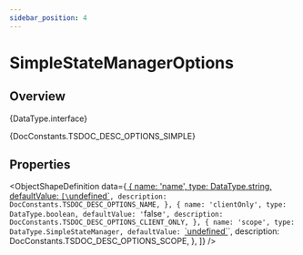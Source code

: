 ```yaml
---
sidebar_position: 4
---
```



# SimpleStateManagerOptions

## Overview

<TypeDisplay>{DataType.interface}</TypeDisplay>

<MarkdownWrapper>{DocConstants.TSDOC_DESC_OPTIONS_SIMPLE}</MarkdownWrapper>

## Properties

<ObjectShapeDefinition
  data={[
    {
      name: 'name',
      type: DataType.string,
      defaultValue: `[\`undefined\`](${DocConstants.TYPE_REFERENCE_URL_UNDEFINED})`,
      description: DocConstants.TSDOC_DESC_OPTIONS_NAME,
    },
    {
      name: 'clientOnly',
      type: DataType.boolean,
      defaultValue: '`false`',
      description: DocConstants.TSDOC_DESC_OPTIONS_CLIENT_ONLY,
    },
    {
      name: 'scope',
      type: DataType.SimpleStateManager,
      defaultValue: `[\`undefined\`](${DocConstants.TYPE_REFERENCE_URL_UNDEFINED})`,
      description: DocConstants.TSDOC_DESC_OPTIONS_SCOPE,
    },
  ]}
/>
